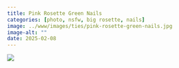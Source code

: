 ```yaml
---
title: Pink Rosette Green Nails
categories: [photo, nsfw, big rosette, nails]
image: ../www/images/ties/pink-rosette-green-nails.jpg
image-alt: ""
date: 2025-02-08
---
```



![](../www/images/ties/pink-rosette-green-nails.jpg)

